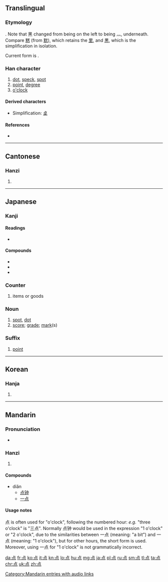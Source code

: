 {{also|點|奌}}
==Translingual==
{{stroke order|strokes=9}}
{{stroke order|type=animate}}
{{Hani-forms|点|[[點]]}}

===Etymology===
{{Han simp|點|f=黑|t=灬}}. Note that 黑 changed from being on the left to being 灬, underneath. Compare [[黙]] (from [[默]]), which retains the [[里]], and [[黒]], which is the simplification in isolation.

Current form is {{Han compound|占|灬}}.

===Han character===
{{Han char|rn=86|rad=火|as=05|sn=9|four=|canj=X卜口火 (XYRF), 卜口火 (YRF)|ids=⿱[[占]][[灬]]}}

# [[dot]], [[speck]], [[spot]]
# [[point]], [[degree]]
# [[o'clock]]

====Derived characters====
* Simplification: [[奌]]

====References====
* {{Han ref|kx=0669.101|dkj=18980|dj=1078.150|hdz=32198.070|uh=70B9|ud=28857}}

----

==Cantonese==

===Hanzi===
{{yue-hanzi|jyut=[[dim2]]|y=dim2|tra=點}}

# {{defn|lang=yue|sort=火05}}

----

==Japanese==

===Kanji===
{{ja-kanji|grade=2|rs=火05|style=s|kyu=點}}

====Readings====
* {{ja-readings
|kanon=[[てん]] (ten)
|goon=[[てん]] (ten)
|kun=[[ぼち]] (bochi), [[たてる]] ([[点てる]], tateru), [[さす]] ([[点す]], sasu), [[とぼす]] ([[点す]], tobosu), [[ともす]] ([[点す]], tomosu), [[つける]] ([[点ける]], [[tsukeru]])}}
{{attention|ja|review readings}}

====Compounds====
* {{ja-r|点穴|てんけつ|gloss=[[pressure point]]s}}
* {{ja-r|濁点|だくてん}}
* {{ja-r|半濁点|はんだくてん}}

===Counter===
{{ja-pos|てん|counter}}

# items or goods

===Noun===
{{ja-noun|てん}}

# [[spot]], [[dot]]
# [[score]]; [[grade]]; [[mark]](s)

===Suffix===
{{ja-pos|てん|suffix}}

# [[point]]

----

==Korean==

===Hanja===
{{ko-hanja|hangeul=점|eumhun=|rv=jeom|mr=chŏm|y=cem}}

# {{defn|lang=ko|sort=火05}}

----

==Mandarin==

===Pronunciation===
* {{audio|zh-diǎn.ogg|audio}}

===Hanzi===
{{cmn-hanzi|tra=點|pin=[[diǎn]] ([[dian3]]), [[wéi]] ([[wei2]])|wg=tien<sup>3</sup>, wei<sup>2</sup>}}

# {{defn|lang=cmn|sort=火05}}

====Compounds====
* diǎn
** [[点钟]]
** [[一点]]

====Usage notes====
点 is often used for "o'clock", following the numbered hour: ''e.g.'' "three o'clock" is "三点". Normally 点钟 would be used in the expression "1 o'clock" or "2 o'clock", due to the similarities between 一点 (meaning: "a bit") and 一点 (meaning: "1 o'clock"), but for other hours, the short form is used. Moreover, using 一点 for "1 o'clock" is not grammatically incorrect.

[[Category:Mandarin entries with audio links]]

[[da:点]]
[[fr:点]]
[[ko:点]]
[[it:点]]
[[kn:点]]
[[lo:点]]
[[hu:点]]
[[mg:点]]
[[ja:点]]
[[pl:点]]
[[ru:点]]
[[sm:点]]
[[tl:点]]
[[ta:点]]
[[chr:点]]
[[uk:点]]
[[zh:点]]